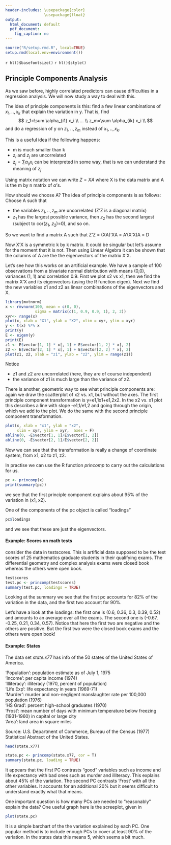 ```yaml
---
header-includes: \usepackage{color}
                 \usepackage{float}
output:
  html_document: default
  pdf_document:
    fig_caption: no
---
```


```r
source("R/setup.rmd.R", local=TRUE)
setup.rmd(local.env=environment())
```
`r hl()$basefontsize()`
`r hl()$style()`

## Principle Components Analysis

As we saw before, highly correlated predictors can cause difficulties in a regression analysis. We will now study a way to deal with this.

The idea of principle components is this: find a few linear combinations of $x_1, .., x_k$ that explain the variation in y. That is, find 
$$
z_1=\sum \alpha_{i1} x_i \\
... \\
z_m=\sum \alpha_{ik} x_i \\
$$
and do a regression of y on $z_1, .., z_m$ instead of $x_1, .., x_k$.

This is a useful idea if the following happens:

-  m is much smaller than k  
-  $z_i$ and $z_j$ are uncorrelated  
-  $z_j=\sum \alpha_{ij} x_i$ can be interpreted in some way, that is we can understand the meaning of $z_j$

Using matrix notation we can write $Z=XA$ where X is the data matrix and A is the m by n matrix  of $\alpha$'s.

How should we choose A? The idea of principle components is as follows: Choose A such that

- the variables $z_1, .., z_m$ are uncorrelated (Z'Z is a diagonal matrix)  
- $z_1$ has the largest possible variance, then $z_2$ has the second largest (subject to cor($z_1$, $z_2$)=0), and so on.

So we want to find a matrix A such that Z'Z = (XA)'XA = A'(X'X)A = D

Now X'X is a symmetric k by k matrix. It could be singular but let's assume for the moment that it is not. Then using Linear Algebra it can be shown that the columns of A are the the eigenvectors of the matrix X'X. 

Let's see how this works on an artificial example.  We have a sample of 100 observations from a bivariate normal distribution with means (0,0), variances (1, 1) and correlation 0.9. First we plot x2 vs x1, then we find the matrix X'X and its eigenvectors (using the R function eigen). Next we find the new variables z1 and z2 as linear combinations of the eigenvectors and X. 

```r
library(mvtnorm)
x <- rmvnorm(100, mean = c(0, 0), 
             sigma = matrix(c(1, 0.9, 0.9, 1), 2, 2))
xyr<- range(x)
plot(x, xlab = "X1", ylab = "X2", xlim = xyr, ylim = xyr)
y <- t(x) %*% x
print(y)
E <- eigen(y)
print(E)
z1 <- E$vector[1, 1] * x[, 1] + E$vector[1, 2] * x[, 2]
z2 <- E$vector[2, 1] * x[, 1] + E$vector[2, 2] * x[, 2]
plot(z1, z2, xlab = "z1", ylab = "z2", ylim = range(z1))
```

Notice

-  z1 and z2 are uncorrelated (here, they are of course independent)  
-  the variance of z1 is much large than the variance of z2. 

There is another, geometric way to see what principle components are: again we draw the scatterplot of x2 vs. x1, but without the axes. The first principle component transformation is y=e1,1x1+e1,2x2. In the x2 vs. x1 plot this describes a line with slope -e1,1/e1,2 and going through the origin, which we add to the plot. We do the same with the second principle component transformation.
```r
plot(x, xlab = "x1", ylab = "x2", 
     xlim = xyr, ylim = xyr,  axes = F)
abline(0, -E$vector[1, 1]/E$vector[1, 2])
abline(0, -E$vector[2, 1]/E$vector[2, 2])
```

Now we can see that the transformation is really a change of coordinate system, from x1, x2 to z1, z2.

In practise we can use the R function *princomp* to carry out the calculations for us. 

```r
pc <- princomp(x)
print(summary(pc))
```

we see that the first principle component explains about 95% of the variation in (x1, x2). 

One of the components of the pc object is called "loadings" 

```r
pc$loadings
```

and we see that these are just the eigenvectors.

#### **Example**: Scores on math tests

 consider the data in testscores. This is artificial data supposed to be the test scores of 25 mathematics graduate students in their qualifying exams. The differential geometry and complex analysis exams were closed book whereas the others were open book.
 
```r
testscores
test.pc <- princomp(testscores)
summary(test.pc, loadings = TRUE)

```
 
Looking at the summary we see that the first pc accounts for 82% of the variation in the data, and the first two account for 90%.

Let's have a look at the loadings: the first one is (0.6, 0.36, 0.3, 0.39, 0.52) and amounts to an average over all the exams. The second one is (-0.67, -0.25, 0.21, 0.34, 0.57). Notice that here the first two are negative and the others are positive. But the first two were the closed book exams and the others were open book!

#### **Example**: States

The data set *state.x77* has info of the 50 states of the United States of America.

'Population': population estimate as of July 1, 1975  
'Income': per capita income (1974)  
'Illiteracy': illiteracy (1970, percent of population)  
'Life Exp': life expectancy in years (1969-71)  
'Murder': murder and non-negligent manslaughter rate per 100,000 population (1976)  
'HS Grad': percent high-school graduates (1970)  
'Frost': mean number of days with minimum temperature below freezing (1931-1960) in capital or large city  
'Area': land area in square miles  


Source: U.S. Department of Commerce, Bureau of the Census (1977) Statistical Abstract of the United States.

```r
head(state.x77)
```

```r
state.pc <- princomp(state.x77, cor = T)
summary(state.pc, loading = TRUE)
```

It appears that the first PC contrasts "good" variables such as income and life expectancy with bad ones such as murder and illiteracy. This explains about 45% of the variation. The second PC contrasts 'Frost' with all the other variables. It accounts for an additional 20% but it seems difficult to understand exactly what that means.

One important question is how many PCs are needed to "reasonably" explain the data? One useful graph here is the screeplot, given in 

```r
plot(state.pc)
```

It is a simple barchart of the the variation explained by each PC. One popular method is to include enough PCs to cover at least 90% of the variation. In the states data this means 5, which seems a bit much.
